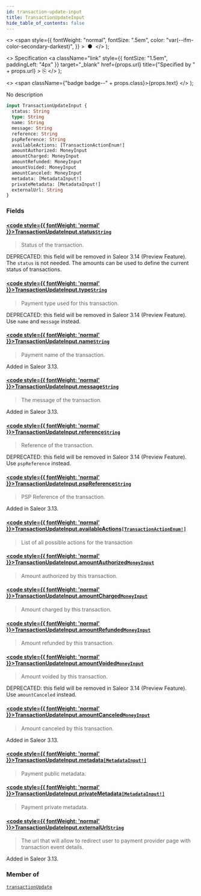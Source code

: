 ```yaml
---
id: transaction-update-input
title: TransactionUpdateInput
hide_table_of_contents: false
---
```


  <>
    <span
      style={{
        fontWeight: "normal",
        fontSize: ".5em",
        color: "var(--ifm-color-secondary-darkest)",
      }}
    >
      &nbsp;●&nbsp;
    </span>
  </>
);

  <>
    Specification
    <a
      className="link"
      style={{ fontSize: "1.5em", paddingLeft: "4px" }}
      target="\_blank"
      href={props.url}
      title={"Specified by " + props.url}
    >
      ⎘
    </a>
  </>
);

  <>
    <span className={"badge badge--" + props.class}>{props.text}</span>
  </>
);

No description

```graphql
input TransactionUpdateInput {
  status: String
  type: String
  name: String
  message: String
  reference: String
  pspReference: String
  availableActions: [TransactionActionEnum!]
  amountAuthorized: MoneyInput
  amountCharged: MoneyInput
  amountRefunded: MoneyInput
  amountVoided: MoneyInput
  amountCanceled: MoneyInput
  metadata: [MetadataInput!]
  privateMetadata: [MetadataInput!]
  externalUrl: String
}
```

### Fields

#### [<code style={{ fontWeight: 'normal' }}>TransactionUpdateInput.<b>status</b></code>](#)<Bullet />[`String`](../../../api-reference/miscellaneous/scalars/string) <Badge class="secondary" text="scalar"/> <Badge class="secondary" text="miscellaneous"/>

> Status of the transaction.

DEPRECATED: this field will be removed in Saleor 3.14 (Preview Feature). The `status` is not needed. The amounts can be used to define the current status of transactions.

>

#### [<code style={{ fontWeight: 'normal' }}>TransactionUpdateInput.<b>type</b></code>](#)<Bullet />[`String`](../../../api-reference/miscellaneous/scalars/string) <Badge class="secondary" text="scalar"/> <Badge class="secondary" text="miscellaneous"/>

> Payment type used for this transaction.

DEPRECATED: this field will be removed in Saleor 3.14 (Preview Feature). Use `name` and `message` instead.

>

#### [<code style={{ fontWeight: 'normal' }}>TransactionUpdateInput.<b>name</b></code>](#)<Bullet />[`String`](../../../api-reference/miscellaneous/scalars/string) <Badge class="secondary" text="scalar"/> <Badge class="secondary" text="miscellaneous"/>

> Payment name of the transaction.

Added in Saleor 3.13.

>

#### [<code style={{ fontWeight: 'normal' }}>TransactionUpdateInput.<b>message</b></code>](#)<Bullet />[`String`](../../../api-reference/miscellaneous/scalars/string) <Badge class="secondary" text="scalar"/> <Badge class="secondary" text="miscellaneous"/>

> The message of the transaction.

Added in Saleor 3.13.

>

#### [<code style={{ fontWeight: 'normal' }}>TransactionUpdateInput.<b>reference</b></code>](#)<Bullet />[`String`](../../../api-reference/miscellaneous/scalars/string) <Badge class="secondary" text="scalar"/> <Badge class="secondary" text="miscellaneous"/>

> Reference of the transaction.

DEPRECATED: this field will be removed in Saleor 3.14 (Preview Feature). Use `pspReference` instead.

>

#### [<code style={{ fontWeight: 'normal' }}>TransactionUpdateInput.<b>pspReference</b></code>](#)<Bullet />[`String`](../../../api-reference/miscellaneous/scalars/string) <Badge class="secondary" text="scalar"/> <Badge class="secondary" text="miscellaneous"/>

> PSP Reference of the transaction.

Added in Saleor 3.13.

>

#### [<code style={{ fontWeight: 'normal' }}>TransactionUpdateInput.<b>availableActions</b></code>](#)<Bullet />[`[TransactionActionEnum!]`](../../../api-reference/payments/enums/transaction-action-enum) <Badge class="secondary" text="list"/> <Badge class="secondary" text="enum"/> <Badge class="secondary" text="payments"/>

> List of all possible actions for the transaction

#### [<code style={{ fontWeight: 'normal' }}>TransactionUpdateInput.<b>amountAuthorized</b></code>](#)<Bullet />[`MoneyInput`](../../../api-reference/miscellaneous/inputs/money-input) <Badge class="secondary" text="input"/> <Badge class="secondary" text="miscellaneous"/>

> Amount authorized by this transaction.

#### [<code style={{ fontWeight: 'normal' }}>TransactionUpdateInput.<b>amountCharged</b></code>](#)<Bullet />[`MoneyInput`](../../../api-reference/miscellaneous/inputs/money-input) <Badge class="secondary" text="input"/> <Badge class="secondary" text="miscellaneous"/>

> Amount charged by this transaction.

#### [<code style={{ fontWeight: 'normal' }}>TransactionUpdateInput.<b>amountRefunded</b></code>](#)<Bullet />[`MoneyInput`](../../../api-reference/miscellaneous/inputs/money-input) <Badge class="secondary" text="input"/> <Badge class="secondary" text="miscellaneous"/>

> Amount refunded by this transaction.

#### [<code style={{ fontWeight: 'normal' }}>TransactionUpdateInput.<b>amountVoided</b></code>](#)<Bullet />[`MoneyInput`](../../../api-reference/miscellaneous/inputs/money-input) <Badge class="secondary" text="input"/> <Badge class="secondary" text="miscellaneous"/>

> Amount voided by this transaction.

DEPRECATED: this field will be removed in Saleor 3.14 (Preview Feature). Use `amountCanceled` instead.

>

#### [<code style={{ fontWeight: 'normal' }}>TransactionUpdateInput.<b>amountCanceled</b></code>](#)<Bullet />[`MoneyInput`](../../../api-reference/miscellaneous/inputs/money-input) <Badge class="secondary" text="input"/> <Badge class="secondary" text="miscellaneous"/>

> Amount canceled by this transaction.

Added in Saleor 3.13.

>

#### [<code style={{ fontWeight: 'normal' }}>TransactionUpdateInput.<b>metadata</b></code>](#)<Bullet />[`[MetadataInput!]`](../../../api-reference/miscellaneous/inputs/metadata-input) <Badge class="secondary" text="list"/> <Badge class="secondary" text="input"/> <Badge class="secondary" text="miscellaneous"/>

> Payment public metadata.

#### [<code style={{ fontWeight: 'normal' }}>TransactionUpdateInput.<b>privateMetadata</b></code>](#)<Bullet />[`[MetadataInput!]`](../../../api-reference/miscellaneous/inputs/metadata-input) <Badge class="secondary" text="list"/> <Badge class="secondary" text="input"/> <Badge class="secondary" text="miscellaneous"/>

> Payment private metadata.

#### [<code style={{ fontWeight: 'normal' }}>TransactionUpdateInput.<b>externalUrl</b></code>](#)<Bullet />[`String`](../../../api-reference/miscellaneous/scalars/string) <Badge class="secondary" text="scalar"/> <Badge class="secondary" text="miscellaneous"/>

> The url that will allow to redirect user to payment provider page with transaction event details.

Added in Saleor 3.13.

>

### Member of

[`transactionUpdate`](../../../api-reference/payments/mutations/transaction-update) <Badge class="secondary" text="mutation"/>
